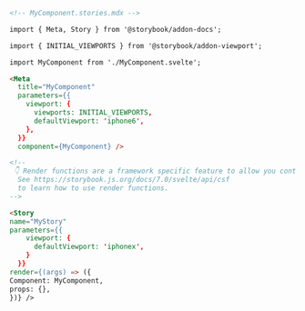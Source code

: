 ```md
<!-- MyComponent.stories.mdx -->

import { Meta, Story } from '@storybook/addon-docs';

import { INITIAL_VIEWPORTS } from '@storybook/addon-viewport';

import MyComponent from './MyComponent.svelte';

<Meta
  title="MyComponent"
  parameters={{
    viewport: {
      viewports: INITIAL_VIEWPORTS,
      defaultViewport: 'iphone6',
    },
  }}
  component={MyComponent} />

<!--
 👇 Render functions are a framework specific feature to allow you control on how the component renders.
  See https://storybook.js.org/docs/7.0/svelte/api/csf
  to learn how to use render functions.
-->

<Story
name="MyStory"
parameters={{
    viewport: {
      defaultViewport: 'iphonex',
    }
  }}
render={(args) => ({
Component: MyComponent,
props: {},
})} />
```
